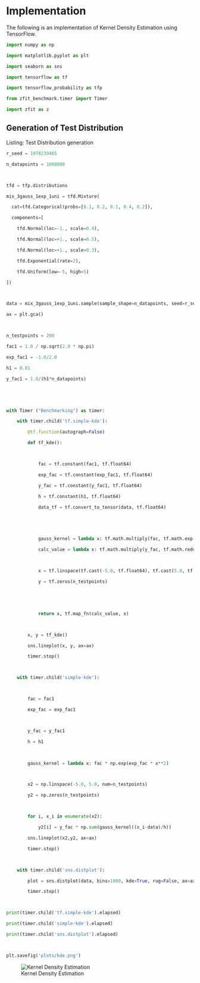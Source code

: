 # Implementation {#tensorflowImplementation}

The following is an implementation of Kernel Density Estimation using TensorFlow.


```python
import numpy as np

import matplotlib.pyplot as plt

import seaborn as sns

import tensorflow as tf

import tensorflow_probability as tfp

from zfit_benchmark.timer import Timer

import zfit as z
```


## Generation of Test Distribution



Listing: Test Distribution generation

```python
r_seed = 1978239485

n_datapoints = 1000000



tfd = tfp.distributions

mix_3gauss_1exp_1uni = tfd.Mixture(

  cat=tfd.Categorical(probs=[0.1, 0.2, 0.1, 0.4, 0.2]),

  components=[

    tfd.Normal(loc=-1., scale=0.4),

    tfd.Normal(loc=+1., scale=0.5),

    tfd.Normal(loc=+1., scale=0.3),

    tfd.Exponential(rate=2),

    tfd.Uniform(low=-5, high=5)

])



data = mix_3gauss_1exp_1uni.sample(sample_shape=n_datapoints, seed=r_seed).numpy()
```

```python


ax = plt.gca()



n_testpoints = 200

fac1 = 1.0 / np.sqrt(2.0 * np.pi)

exp_fac1 = -1.0/2.0

h1 = 0.01

y_fac1 = 1.0/(h1*n_datapoints)





with Timer ("Benchmarking") as timer:

    with timer.child('tf.simple-kde'):

        @tf.function(autograph=False)

        def tf_kde():



            fac = tf.constant(fac1, tf.float64)

            exp_fac = tf.constant(exp_fac1, tf.float64)

            y_fac = tf.constant(y_fac1, tf.float64)

            h = tf.constant(h1, tf.float64)

            data_tf = tf.convert_to_tensor(data, tf.float64)





            gauss_kernel = lambda x: tf.math.multiply(fac, tf.math.exp(tf.math.multiply(exp_fac, tf.math.square(x))))

            calc_value = lambda x: tf.math.multiply(y_fac, tf.math.reduce_sum(gauss_kernel(tf.math.divide(tf.math.subtract(x, data_tf), h))))



            x = tf.linspace(tf.cast(-5.0, tf.float64), tf.cast(5.0, tf.float64), num=tf.cast(n_testpoints, tf.int64))

            y = tf.zeros(n_testpoints)

        



            return x, tf.map_fn(calc_value, x)



        x, y = tf_kde()

        sns.lineplot(x, y, ax=ax)

        timer.stop()



    with timer.child('simple-kde'):



        fac = fac1

        exp_fac = exp_fac1



        y_fac = y_fac1

        h = h1

        

        gauss_kernel = lambda x: fac * np.exp(exp_fac * x**2)



        x2 = np.linspace(-5.0, 5.0, num=n_testpoints)     

        y2 = np.zeros(n_testpoints)



        for i, x_i in enumerate(x2):

            y2[i] = y_fac * np.sum(gauss_kernel((x_i-data)/h))

        sns.lineplot(x2,y2, ax=ax)

        timer.stop()



    with timer.child('sns.distplot'):

        plot = sns.distplot(data, bins=1000, kde=True, rug=False, ax=ax)

        timer.stop()



print(timer.child('tf.simple-kde').elapsed)

print(timer.child('simple-kde').elapsed)

print(timer.child('sns.distplot').elapsed)



plt.savefig('plots/kde.png')
```

![Kernel Density Estimation](plots/kde.png)


\begin{equation} 
\mathbf{r} \equiv \begin{bmatrix}
y \\
\theta
\end{bmatrix}
(\#eq:eq1)
\end{equation}